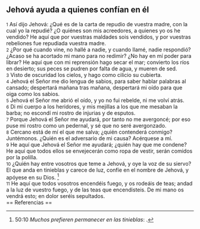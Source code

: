 == Jehová ayuda a quienes confían en él ==

{{anchor|1}} <small>1</small> Así dijo Jehová: ¿Qué es de la carta de repudio de vuestra madre, con la cual yo la repudié? ¿O quiénes son mis acreedores, a quienes yo os he vendido? He aquí que por vuestras maldades sois vendidos, y por vuestras rebeliones fue repudiada vuestra madre.<br>
{{anchor|2}} <small>2</small> ¿Por qué cuando vine, no hallé a nadie, y cuando llamé, nadie respondió? ¿Acaso se ha acortado mi mano para no redimir? ¿No hay en mí poder para librar? He aquí que con mi reprensión hago secar el mar; convierto los ríos en desierto; sus peces se pudren por falta de agua, y mueren de sed.<br>
{{anchor|3}} <small>3</small> Visto de oscuridad los cielos, y hago como cilicio su cubierta.<br>
{{anchor|4}} <small>4</small> Jehová el Señor me dio lengua de sabios, para saber hablar palabras al cansado; despertará mañana tras mañana, despertará mi oído para que oiga como los sabios.<br>
{{anchor|5}} <small>5</small> Jehová el Señor me abrió el oído, y yo no fui rebelde, ni me volví atrás.<br>
{{anchor|6}} <small>6</small> Di mi cuerpo a los heridores, y mis mejillas a los que me mesaban la barba; no escondí mi rostro de injurias y de esputos.<br>
{{anchor|7}} <small>7</small> Porque Jehová el Señor me ayudará, por tanto no me avergoncé; por eso puse mi rostro como un pedernal, y sé que no seré avergonzado.<br>
{{anchor|8}} <small>8</small> Cercano está de mí el que me salva; ¿quién contenderá conmigo? Juntémonos. ¿Quién es el adversario de mi causa? Acérquese a mí.<br>
{{anchor|9}} <small>9</small> He aquí que Jehová el Señor me ayudará; ¿quién hay que me condene? He aquí que todos ellos se envejecerán como ropa de vestir, serán comidos por la polilla.<br>
{{anchor|10}} <small>10</small> ¿Quién hay entre vosotros que teme a Jehová, y oye la voz de su siervo? El que anda en tinieblas y carece de luz, confíe en el nombre de Jehová, y apóyese en su Dios. <ref>50:10 ''Muchos prefieren permanecer en las tinieblas'': {{lib|LU|162|5|3}}.</ref><br>
{{anchor|11}} <small>11</small> He aquí que todos vosotros encendéis fuego, y os rodeáis de teas; andad a la luz de vuestro fuego, y de las teas que encendisteis. De mi mano os vendrá esto; en dolor seréis sepultados.<br>
== Referencias ==

<references />
